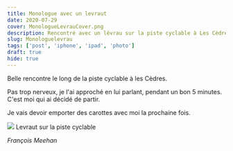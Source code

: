```yaml
---
title: Monologue avec un levraut
date: 2020-07-29
cover: MonologueLevrauCover.png
description: Rencontré avec un lévrau sur la piste cyclable à Les Cèdres
slug: Monologuelevrau
tags: ['post', 'iphone', 'ipad', 'photo']
draft: true
hide: true
---
```


Belle rencontre le long de la piste cyclable à les Cèdres.

Pas trop nerveux, je l'ai approché en lui parlant, pendant un bon 5 minutes. C'est moi qui ai décidé de partir.

Je vais devoir emporter des carottes avec moi la prochaine fois.



<Flex>
  <Card width={[ 256, 320 ]} mx='auto'>
    <Image src='MonologueLevrau.png'/>
    <Text>
      Levraut sur la piste cyclable
    </Text>
  </Card>
</Flex>

<br/>



*François Meehan*